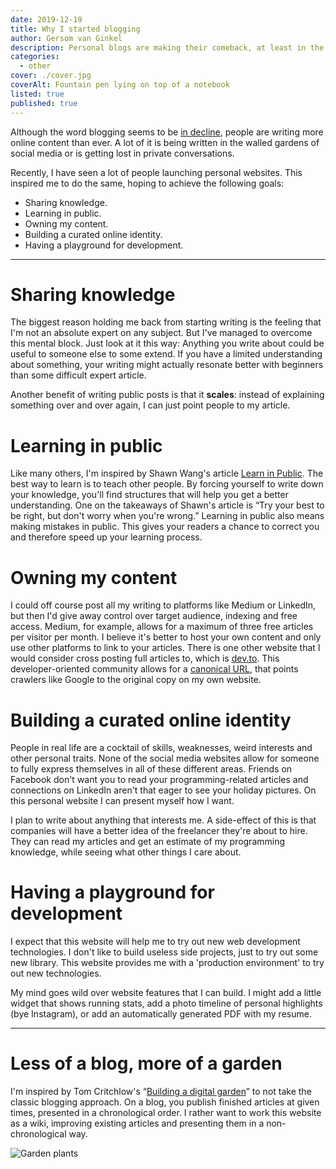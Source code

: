 ```yaml
---
date: 2019-12-19
title: Why I started blogging
author: Gersom van Ginkel
description: Personal blogs are making their comeback, at least in the developer scene. I've decided to join in on the fun and in this first post I'll explain why.
categories:
  - other
cover: ./cover.jpg
coverAlt: Fountain pen lying on top of a notebook
listed: true
published: true
---
```


Although the word blogging seems to be [in decline](https://trends.google.com/trends/explore?date=all&q=blogging), people are writing more online content than ever. A lot of it is being written in the walled gardens of social media or is getting lost in private conversations.

Recently, I have seen a lot of people launching personal websites. This inspired me to do the same, hoping to achieve the following goals:

- Sharing knowledge.
- Learning in public.
- Owning my content.
- Building a curated online identity.
- Having a playground for development.

---

# Sharing knowledge

The biggest reason holding me back from starting writing is the feeling that I'm not an absolute expert on any subject. But I've managed to overcome this mental block. Just look at it this way: Anything you write about could be useful to someone else to some extend. If you have a limited understanding about something, your writing might actually resonate better with beginners than some difficult expert article.

Another benefit of writing public posts is that it **scales**: instead of explaining something over and over again, I can just point people to my article.

# Learning in public

Like many others, I'm inspired by Shawn Wang's article [Learn in Public](https://www.swyx.io/writing/learn-in-public). The best way to learn is to teach other people. By forcing yourself to write down your knowledge, you'll find structures that will help you get a better understanding. One on the takeaways of Shawn's article is “Try your best to be right, but don't worry when you're wrong.” Learning in public also means making mistakes in public. This gives your readers a chance to correct you and therefore speed up your learning process.

# Owning my content

I could off course post all my writing to platforms like Medium or LinkedIn, but then I'd give away control over target audience, indexing and free access. Medium, for example, allows for a maximum of three free articles per visitor per month. I believe it's better to host your own content and only use other platforms to link to your articles. There is one other website that I would consider cross posting full articles to, which is [dev.to](https://dev.to). This developer-oriented community allows for a [canonical URL](https://en.wikipedia.org/wiki/Canonical_link_element), that points crawlers like Google to the original copy on my own website.

# Building a curated online identity

People in real life are a cocktail of skills, weaknesses, weird interests and other personal traits. None of the social media websites allow for someone to fully express themselves in all of these different areas. Friends on Facebook don't want you to read your programming-related articles and connections on LinkedIn aren't that eager to see your holiday pictures. On this personal website I can present myself how I want.

I plan to write about anything that interests me. A side-effect of this is that companies will have a better idea of the freelancer they're about to hire. They can read my articles and get an estimate of my programming knowledge, while seeing what other things I care about.

# Having a playground for development

I expect that this website will help me to try out new web development technologies. I don't like to build useless side projects, just to try out some new library. This website provides me with a 'production environment' to try out new technologies.

My mind goes wild over website features that I can build. I might add a little widget that shows running stats, add a photo timeline of personal highlights (bye Instagram), or add an automatically generated PDF with my resume.

---

# Less of a blog, more of a garden

I'm inspired by Tom Critchlow's “[Building a digital garden](https://tomcritchlow.com/2019/02/17/building-digital-garden/)” to not take the classic blogging approach. On a blog, you publish finished articles at given times, presented in a chronological order. I rather want to work this website as a wiki, improving existing articles and presenting them in a non-chronological way.

![Garden plants](./garden.jpg)
